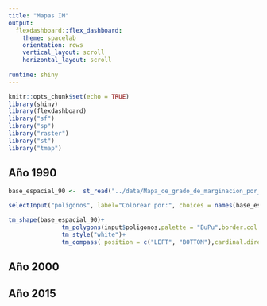 ```yaml
---
title: "Mapas IM"
output: 
  flexdashboard::flex_dashboard:
    theme: spacelab
    orientation: rows
    vertical_layout: scroll
    horizontal_layout: scroll
    
runtime: shiny
---
```



```r
knitr::opts_chunk$set(echo = TRUE)
library(shiny)
library(flexdashboard)
library("sf")
library("sp")
library("raster")
library("st")
library("tmap")
```


## Año 1990

```r
base_espacial_90 <-  st_read("../data/Mapa_de_grado_de_marginacion_por_entidad_federativa_1990/IMEF_1990/IMEF_1990.shp")

selectInput("poligonos", label="Colorear por:", choices = names(base_espacial_90))
```

```r
tm_shape(base_espacial_90)+
               tm_polygons(input$poligonos,palette = "BuPu",border.col = "white",border.alpha = 0.5,title="1990")+
               tm_style("white")+
               tm_compass( position = c("LEFT", "BOTTOM"),cardinal.directions = c("N", "E", "S", "W"))
```



## Año 2000



## Año 2015